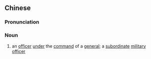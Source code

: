 {{also|部将}}
==Chinese==
{{zh-forms|s=部将}}

===Pronunciation===
{{zh-pron
|m=bùjiàng
|mn=pō͘-chiòng
|cat=n
}}

===Noun===
{{zh-noun}}

# {{lb|zh|archaic}} an [[officer]] [[under]] the [[command]] of a [[general]]; a [[subordinate]] [[military]] [[officer]]